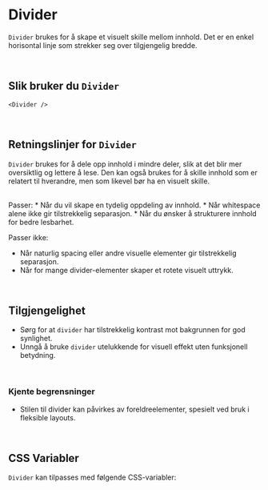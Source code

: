 
<Meta of={DividerStories} />

# Divider
`Divider` brukes for å skape et visuelt skille mellom innhold. Det er en enkel horisontal linje som strekker seg over tilgjengelig bredde.

<Primary />
<Controls />

<br/>

## Slik bruker du `Divider`
```tsx
<Divider />
```

<br/>

## Retningslinjer for `Divider`

`Divider` brukes for å dele opp innhold i mindre deler, slik at det blir mer oversiktlig og lettere å lese. Den kan også brukes for å skille innhold som er relatert til hverandre, men som likevel bør ha en visuelt skille.

<br/>
Passer:
* Når du vil skape en tydelig oppdeling av innhold.
* Når whitespace alene ikke gir tilstrekkelig separasjon.
* Når du ønsker å strukturere innhold for bedre lesbarhet.

<br/>

Passer ikke:
* Når naturlig spacing eller andre visuelle elementer gir tilstrekkelig separasjon.
* Når for mange divider-elementer skaper et rotete visuelt uttrykk.

<br/>

## Tilgjengelighet

* Sørg for at `divider` har tilstrekkelig kontrast mot bakgrunnen for god synlighet.
* Unngå å bruke `divider` utelukkende for visuell effekt uten funksjonell betydning.

<br/>

### Kjente begrensninger

* Stilen til divider kan påvirkes av foreldreelementer, spesielt ved bruk i fleksible layouts.

<br/>


## CSS Variabler
`Divider` kan tilpasses med følgende CSS-variabler:
<br/>

<CssVariables css={css} />

